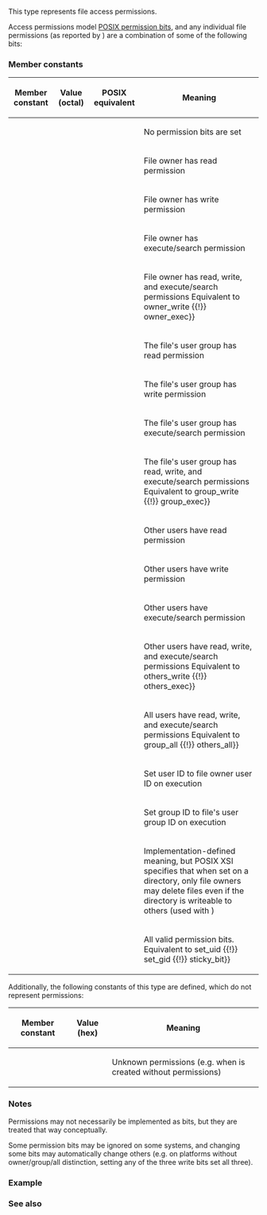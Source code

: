 {{cpp/filesystem/title|perms}}
{{cpp/filesystem/navbar}}
{{dcl begin}}
{{dcl header|filesystem}}
{{dcl|since=c++17|1=
enum class perms;
}}
{{dcl end}}

This type represents file access permissions.

{{satisfies bitmask|perms}}

Access permissions model [https://pubs.opengroup.org/onlinepubs/9699919799/basedefs/sys_stat.h.html POSIX permission bits], and any individual file permissions (as reported by {{lc|std::filesystem::status|filesystem::status}}) are a combination of some of the following bits:

===Member constants===
{|class="wikitable" style="text-align:left; font-size:85%; max-width:90em;"
|-
!Member constant
!Value (octal)
!POSIX equivalent
!Meaning
|-
|{{tt|none}}
|{{c|0}}
|
|No permission bits are set
|-
|{{tt|owner_read}}
|{{c|0400}}
|{{c|S_IRUSR}}
|File owner has read permission
|-
|{{tt|owner_write}}
|{{c|0200}}
|{{c|S_IWUSR}}
|File owner has write permission
|-
|{{tt|owner_exec}}
|{{c|0100}}
|{{c|S_IXUSR}}
|File owner has execute/search permission
|-
|{{tt|owner_all}}
|{{c|0700}}
|{{c|S_IRWXU}}
|File owner has read, write, and execute/search permissions
Equivalent to {{c|owner_read {{!}} owner_write {{!}} owner_exec}}
|-
|{{tt|group_read}}
|{{c|040}}
|{{c|S_IRGRP}}
|The file's user group has read permission
|-
|{{tt|group_write}}
|{{c|020}}
|{{c|S_IWGRP}}
|The file's user group has write permission
|-
|{{tt|group_exec}}
|{{c|010}}
|{{c|S_IXGRP}}
|The file's user group has execute/search permission
|-
|{{tt|group_all}}
|{{c|070}}
|{{c|S_IRWXG}}
|The file's user group has read, write, and execute/search permissions
Equivalent to {{c|group_read {{!}} group_write {{!}} group_exec}}
|-
|{{tt|others_read}}
|{{c|04}}
|{{c|S_IROTH}}
|Other users have read permission
|-
|{{tt|others_write}}
|{{c|02}}
|{{c|S_IWOTH}}
|Other users have write permission
|-
|{{tt|others_exec}}
|{{c|01}}
|{{c|S_IXOTH}}
|Other users have execute/search permission
|-
|{{tt|others_all}}
|{{c|07}}
|{{c|S_IRWXO}}
|Other users have read, write, and execute/search permissions
Equivalent to {{c|others_read {{!}} others_write {{!}} others_exec}}
|-
|{{tt|all}}
|{{c|0777}}
|
|All users have read, write, and execute/search permissions
Equivalent to {{c|owner_all {{!}} group_all {{!}} others_all}}
|-
|{{tt|set_uid}}
|{{c|04000}}
|{{c|S_ISUID}}
|Set user ID to file owner user ID on execution
|-
|{{tt|set_gid}}
|{{c|02000}}
|{{c|S_ISGID}}
|Set group ID to file's user group ID on execution
|-
|{{tt|sticky_bit}}
|{{c|01000}}
|{{c|S_ISVTX}}
|Implementation-defined meaning, but POSIX XSI specifies that when set on a directory, only file owners may delete files even if the directory is writeable to others (used with {{c|/tmp}})
|-
|{{tt|mask}}
|{{c|07777}}
|
|All valid permission bits.
Equivalent to {{c|all {{!}} set_uid {{!}} set_gid {{!}} sticky_bit}}
|}

Additionally, the following constants of this type are defined, which do not represent permissions:

{|class="wikitable" style="text-align:left; font-size:85%; max-width:90em;"
|-
!Member constant
!Value (hex)
!Meaning
|-
|{{tt|unknown}}
|{{c|0xFFFF}}
|Unknown permissions (e.g. when {{lc|std::filesystem::file_status|filesystem::file_status}} is created without permissions)
|}

===Notes===
Permissions may not necessarily be implemented as bits, but they are treated that way conceptually.

Some permission bits may be ignored on some systems, and changing some bits may automatically change others (e.g. on platforms without owner/group/all distinction, setting any of the three write bits set all three).

===Example===
{{cpp/filesystem/permissions_example}}

===See also===
{{dsc begin}}
{{dsc inc|cpp/filesystem/dsc status}}
{{dsc inc|cpp/filesystem/dsc permissions}}
{{dsc end}}

{{langlinks|es|ja|zh}}